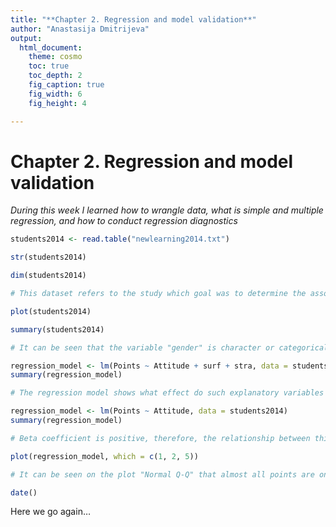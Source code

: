 ```yaml
---
title: "**Chapter 2. Regression and model validation**"
author: "Anastasija Dmitrijeva"
output:
  html_document:
    theme: cosmo
    toc: true
    toc_depth: 2
    fig_caption: true
    fig_width: 6
    fig_height: 4

---
```


# **Chapter 2. Regression and model validation**

*During this week I learned how to wrangle data, what is simple and multiple regression, and how to conduct regression diagnostics*

```r

students2014 <- read.table("newlearning2014.txt")

str(students2014)

dim(students2014)

# This dataset refers to the study which goal was to determine the association between students' learning styles and their academic achievements.

plot(students2014)

summary(students2014)

# It can be seen that the variable "gender" is character or categorical variable while the rest of variables are numeric ones. In all of the rest variables can be found their minimal and maximal values, the values of the 1st and 3rd quartiles, meadian and mean. 

regression_model <- lm(Points ~ Attitude + surf + stra, data = students2014)
summary(regression_model)

# The regression model shows what effect do such explanatory variables as Attitude, surf and stra have on a dependent variable such as Points. It can be seen that Attitude is the only variable which is statistically significant. It means that there is a correlation between points received for the exam and attitude towards statistics. There is no correlation between points received for the exam and surf, and stra variables. According to the task, we will remove those explanatory variables that does not have a statistically significant relationship with the target variable and fir the model again.

regression_model <- lm(Points ~ Attitude, data = students2014)
summary(regression_model)

# Beta coefficient is positive, therefore, the relationship between this independent variable and the dependent is direct - the greater the attitude was, the more points were received for the exam and vice versa. According to the results of the regression model, it can be seen that multiple R squared is equal to 19%. It means that the model explains 19% from the total variance.

plot(regression_model, which = c(1, 2, 5))

# It can be seen on the plot "Normal Q-Q" that almost all points are on the straight line, so we can assume a very good normality. But it seems there are three deviation cases such as 145, 56, 35. It can be seen on the plot "Residuals vs Fitted" that values are widely distributed but reasonably. Nevertheless, there are three deviation cases 145, 56, 35. On the plot "Residuals vs Leverage" we can see that there are values that have an unusually high impact on the model such as 71, 56, 35.

date()
```

Here we go again...
